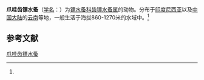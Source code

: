 {{Speciesbox
| name = 爪哇齿镖水蚤
| status = 
| status_system = 
| image = 
| genus = Dentodiaptomus
| species = javanus
| authority = (Grochmalicki, 1915)<ref name='id12472'>{{cite web| url =http://www.bioinfo.cn/db05/BjdwSpecies.php?action=view&id=12472| title =爪哇齿镖水蚤| work =《中国动物物种编目数据库》| publisher =中国科学院微生物研究所| author =中国科学院动物研究所| accessdate =2009-04-28| deadurl =yes| archiveurl =https://web.archive.org/web/20160305045324/http://www.bioinfo.cn/db05/BjdwSpecies.php?action=view&id=12472| archivedate =2016-03-05}}</ref>
}}

'''爪哇齿镖水蚤'''（[[学名|学名]]：{{lang|la|''Dentodiaptomus javanus''}}）为[[镖水蚤科|镖水蚤科]][[齿镖水蚤属|齿镖水蚤属]]的动物。分布于[[印度尼西亚|印度尼西亚]]以及[[中国大陆|中国大陆]]的[[云南|云南]]等地，一般生活于海拔860-1270米的水域中。<ref name='id12472'/>

== 参考文献 ==
{{reflist}}

{{Wikispecies|Dentodiaptomus javanus}}
{{Taxonbar|from=Q13585247}}

[[Category:齿镖水蚤属|爪哇齿镖水蚤]]


{{节肢动物小作品}}